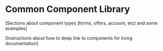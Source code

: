 
<Meta title="Common Component Library" />

# Common Component Library

[Sections about component types (forms, offers, account, etc) and some examples]

[Instructions about how to deep link to components for living documentation]
